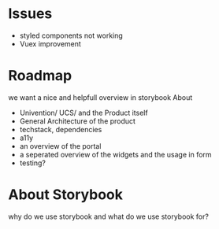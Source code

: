 
# Issues
- styled components not working
- Vuex improvement


# Roadmap
 we want a nice and helpfull overview in storybook About

 - Univention/ UCS/ and the Product itself
 - General Architecture of the product
 - techstack, dependencies
 - a11y
 - an overview of the portal
 - a seperated overview of the  widgets and the usage in form
 - testing?


# About Storybook

why do we use storybook and what do we use storybook for?






